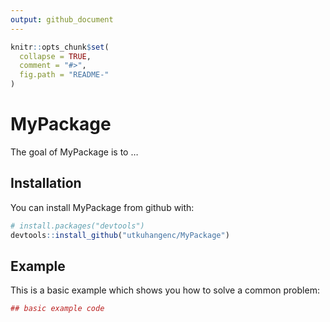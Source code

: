```yaml
---
output: github_document
---
```


<!-- README.md is generated from README.Rmd. Please edit that file -->

```r
knitr::opts_chunk$set(
  collapse = TRUE,
  comment = "#>",
  fig.path = "README-"
)
```

# MyPackage

The goal of MyPackage is to ...

## Installation

You can install MyPackage from github with:

```r
# install.packages("devtools")
devtools::install_github("utkuhangenc/MyPackage")
```

## Example

This is a basic example which shows you how to solve a common problem:

```r
## basic example code
```
